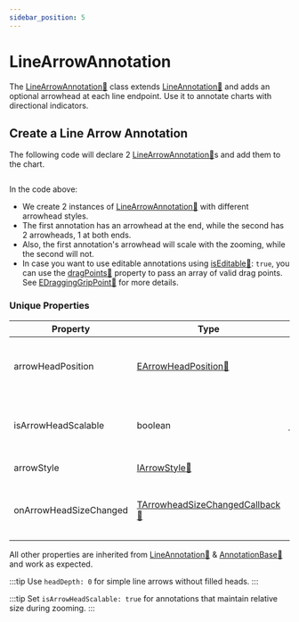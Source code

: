 ```yaml
---
sidebar_position: 5
---
```


# LineArrowAnnotation


The [LineArrowAnnotation:blue_book:](https://www.scichart.com/documentation/js/v4/typedoc/classes/linearrowannotation.html) class extends [LineAnnotation:blue_book:](https://www.scichart.com/documentation/js/v4/typedoc/classes/lineannotation.html) and adds an optional arrowhead at each line endpoint. Use it to annotate charts with directional indicators.

## Create a Line Arrow Annotation

The following code will declare 2 [LineArrowAnnotation:blue_book:](https://www.scichart.com/documentation/js/v4/typedoc/classes/linearrowannotation.html)s and add them to the chart.

```ts showLineNumbers file=./demo.js start=#region_A_start end=#region_A_end
```



<ChartPreviewWrapper />

In the code above:

- We create 2 instances of [LineArrowAnnotation:blue_book:](https://www.scichart.com/documentation/js/v4/typedoc/classes/linearrowannotation.html) with different arrowhead styles.
- The first annotation has an arrowhead at the end, while the second has 2 arrowheads, 1 at both ends.
- Also, the first annotation's arrowhead will scale with the zooming, while the second will not.
- In case you want to use editable annotations using [isEditable:blue_book:](https://www.scichart.com/documentation/js/v4/typedoc/classes/linearrowannotation.html#iseditable): `true`, you can use the [dragPoints:blue_book:](https://www.scichart.com/documentation/js/v4/typedoc/classes/linearrowannotation.html#dragpoints) property to pass an array of valid drag points. See [EDraggingGripPoint:blue_book:](https://www.scichart.com/documentation/js/v4/typedoc/enums/edragginggrippoint.html) for more details.

### Unique Properties

| Property | Type | Default | Description |
|----------|------|---------|-------------|
| arrowHeadPosition | [EArrowHeadPosition:blue_book:](https://www.scichart.com/documentation/js/v4/typedoc/enums/earrowheadposition.html) | *End* | Where to place the arrowhead(s) -> Start, End, Start&End |
| isArrowHeadScalable | boolean | *false* | Whether to scale the arrowhead size with zooming. |
| arrowStyle | [IArrowStyle:blue_book:](https://www.scichart.com/documentation/js/v4/typedoc/interfaces/iarrowstyle.html) | - | Arrowhead style options. |
| onArrowHeadSizeChanged | [TArrowheadSizeChangedCallback:blue_book:](https://www.scichart.com/documentation/js/v4/typedoc/index.html#tarrowheadsizechangedcallback) | *undefined* | Callback to modify arrowhead size based on angle. |

All other properties are inherited from [LineAnnotation:blue_book:](https://www.scichart.com/documentation/js/v4/typedoc/classes/lineannotation.html) & [AnnotationBase:blue_book:](https://www.scichart.com/documentation/js/v4/typedoc/classes/annotationbase.html) and work as expected.

:::tip
Use `headDepth: 0` for simple line arrows without filled heads. 
:::

:::tip
Set `isArrowHeadScalable: true` for annotations that maintain relative size during zooming.
:::